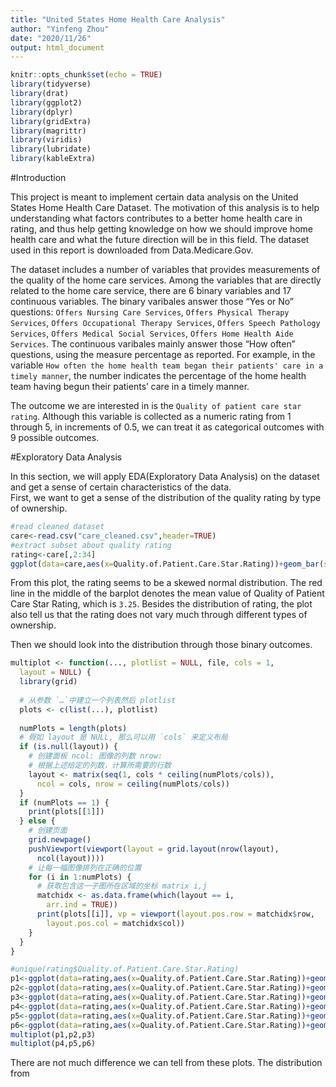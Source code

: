 ```yaml
---
title: "United States Home Health Care Analysis"
author: "Yinfeng Zhou"
date: "2020/11/26"
output: html_document
---
```


```r
knitr::opts_chunk$set(echo = TRUE)
library(tidyverse)
library(drat)
library(ggplot2)
library(dplyr)
library(gridExtra)
library(magrittr)
library(viridis)
library(lubridate)
library(kableExtra)
```

#Introduction

This project is meant to implement certain data analysis on the United States Home Health Care Dataset. The motivation of this analysis is to help understanding what factors contributes to a better home health care in rating, and thus help getting knowledge on how we should improve home health care and what the future direction will be in this field. The dataset used in this report is downloaded from Data.Medicare.Gov.

The dataset includes a number of variables that provides measurements of the quality of the home care services. Among the variables that are directly related to the home care service, there are 6 binary variables and 17 continuous variables. The binary varibales answer those "Yes or No" questions: `Offers Nursing Care Services`, `Offers Physical Therapy Services`, `Offers Occupational Therapy Services`, `Offers Speech Pathology Services`, `Offers Medical Social Services`, `Offers Home Health Aide Services`. The continuous varibales mainly answer those "How often" questions, using the measure percentage as reported. For example, in the variable `How often the home health team began their patients' care in a timely manner`, the number indicates the percentage of the home health team having begun their patients' care in a timely manner.    

The outcome we are interested in is the `Quality of patient care star rating`. Although this variable is collected as a numeric rating from 1 through 5, in increments of 0.5, we can treat it as categorical outcomes with 9 possible outcomes. 

#Exploratory Data Analysis

In this section, we will apply EDA(Exploratory Data Analysis) on the dataset and get a sense of certain characteristics of the data.     
First, we want to get a sense of the distribution of the quality rating by type of ownership.

```r
#read cleaned dataset
care<-read.csv("care_cleaned.csv",header=TRUE)
#extract subset about quality rating
rating<-care[,2:34]
ggplot(data=care,aes(x=Quality.of.Patient.Care.Star.Rating))+geom_bar(stat="count",aes(fill=Type.of.Ownership))+geom_vline(aes(xintercept=mean(Quality.of.Patient.Care.Star.Rating)),color="red")
```

From this plot, the rating seems to be a skewed normal distribution. The red line in the middle of the barplot denotes the mean value of Quality of Patient Care Star Rating, which is `3.25`. Besides the distribution of rating, the plot also tell us that the rating does not vary much through different types of ownership.

Then we should look into the distribution through those binary outcomes.

```r
multiplot <- function(..., plotlist = NULL, file, cols = 1, 
  layout = NULL) {
  library(grid)
  
  # 从参数 `…`中建立一个列表然后 plotlist
  plots <- c(list(...), plotlist)
  
  numPlots = length(plots)
  # 假如 layout 是 NULL, 那么可以用 `cols` 来定义布局
  if (is.null(layout)) {
    # 创建面板 ncol: 图像的列数 nrow:
    # 根据上述给定的列数，计算所需要的行数
    layout <- matrix(seq(1, cols * ceiling(numPlots/cols)), 
      ncol = cols, nrow = ceiling(numPlots/cols))
  }
  if (numPlots == 1) {
    print(plots[[1]])
  } else {
    # 创建页面
    grid.newpage()
    pushViewport(viewport(layout = grid.layout(nrow(layout), 
      ncol(layout))))
    # 让每一幅图像排列在正确的位置
    for (i in 1:numPlots) {
      # 获取包含这一子图所在区域的坐标 matrix i,j
      matchidx <- as.data.frame(which(layout == i, 
        arr.ind = TRUE))
      print(plots[[i]], vp = viewport(layout.pos.row = matchidx$row, 
        layout.pos.col = matchidx$col))
    }
  }
}

```
```r
#unique(rating$Quality.of.Patient.Care.Star.Rating)
p1<-ggplot(data=rating,aes(x=Quality.of.Patient.Care.Star.Rating))+geom_bar(stat="count",aes(fill=Offers.Nursing.Care.Services))+scale_fill_manual(labels=c("Yes"),values=c("blue"))
p2<-ggplot(data=rating,aes(x=Quality.of.Patient.Care.Star.Rating))+geom_bar(stat="count",aes(fill=Offers.Physical.Therapy.Services))+scale_fill_manual(labels=c("No","Yes"),values=c("red","blue"))
p3<-ggplot(data=rating,aes(x=Quality.of.Patient.Care.Star.Rating))+geom_bar(stat="count",aes(fill=Offers.Occupational.Therapy.Services))+scale_fill_manual(labels=c("No","Yes"),values=c("red","blue"))
p4<-ggplot(data=rating,aes(x=Quality.of.Patient.Care.Star.Rating))+geom_bar(stat="count",aes(fill=Offers.Speech.Pathology.Services))+scale_fill_manual(labels=c("No","Yes"),values=c("red","blue"))
p5<-ggplot(data=rating,aes(x=Quality.of.Patient.Care.Star.Rating))+geom_bar(stat="count",aes(fill=Offers.Medical.Social.Services))+scale_fill_manual(labels=c("No","Yes"),values=c("red","blue"))
p6<-ggplot(data=rating,aes(x=Quality.of.Patient.Care.Star.Rating))+geom_bar(stat="count",aes(fill=Offers.Home.Health.Aide.Services))+scale_fill_manual(labels=c("No","Yes"),values=c("red","blue"))
multiplot(p1,p2,p3)
multiplot(p4,p5,p6)
```
There are not much difference we can tell from these plots. The distribution from 



